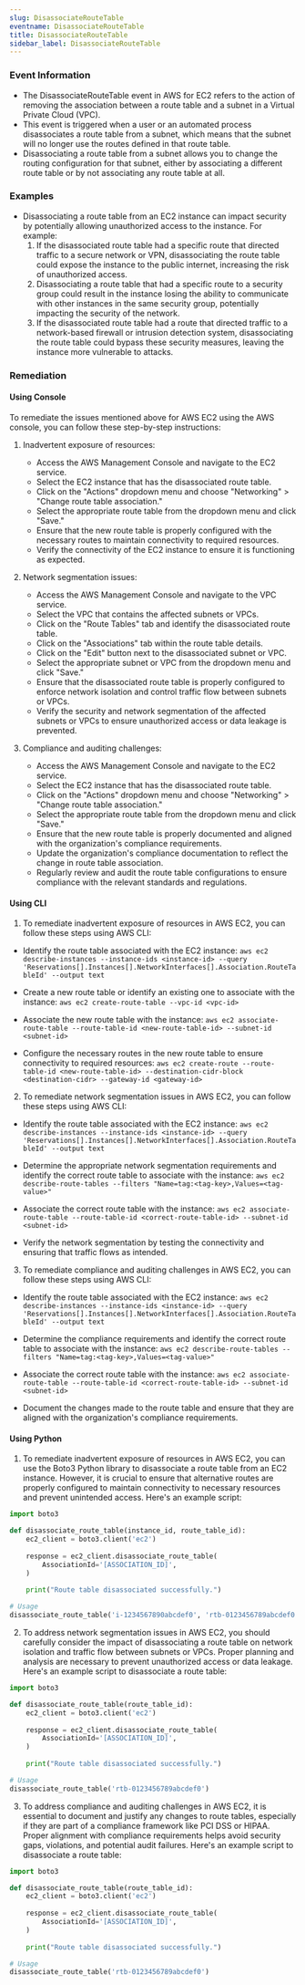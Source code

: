 ```yaml
--- 
slug: DisassociateRouteTable
eventname: DisassociateRouteTable
title: DisassociateRouteTable
sidebar_label: DisassociateRouteTable
---
```

                       
### Event Information

- The DisassociateRouteTable event in AWS for EC2 refers to the action of removing the association between a route table and a subnet in a Virtual Private Cloud (VPC).
- This event is triggered when a user or an automated process disassociates a route table from a subnet, which means that the subnet will no longer use the routes defined in that route table.
- Disassociating a route table from a subnet allows you to change the routing configuration for that subnet, either by associating a different route table or by not associating any route table at all.


### Examples

- Disassociating a route table from an EC2 instance can impact security by potentially allowing unauthorized access to the instance. For example:
  1. If the disassociated route table had a specific route that directed traffic to a secure network or VPN, disassociating the route table could expose the instance to the public internet, increasing the risk of unauthorized access.
  2. Disassociating a route table that had a specific route to a security group could result in the instance losing the ability to communicate with other instances in the same security group, potentially impacting the security of the network.
  3. If the disassociated route table had a route that directed traffic to a network-based firewall or intrusion detection system, disassociating the route table could bypass these security measures, leaving the instance more vulnerable to attacks.

### Remediation

#### Using Console

To remediate the issues mentioned above for AWS EC2 using the AWS console, you can follow these step-by-step instructions:

1. Inadvertent exposure of resources:
   - Access the AWS Management Console and navigate to the EC2 service.
   - Select the EC2 instance that has the disassociated route table.
   - Click on the "Actions" dropdown menu and choose "Networking" > "Change route table association."
   - Select the appropriate route table from the dropdown menu and click "Save."
   - Ensure that the new route table is properly configured with the necessary routes to maintain connectivity to required resources.
   - Verify the connectivity of the EC2 instance to ensure it is functioning as expected.

2. Network segmentation issues:
   - Access the AWS Management Console and navigate to the VPC service.
   - Select the VPC that contains the affected subnets or VPCs.
   - Click on the "Route Tables" tab and identify the disassociated route table.
   - Click on the "Associations" tab within the route table details.
   - Click on the "Edit" button next to the disassociated subnet or VPC.
   - Select the appropriate subnet or VPC from the dropdown menu and click "Save."
   - Ensure that the disassociated route table is properly configured to enforce network isolation and control traffic flow between subnets or VPCs.
   - Verify the security and network segmentation of the affected subnets or VPCs to ensure unauthorized access or data leakage is prevented.

3. Compliance and auditing challenges:
   - Access the AWS Management Console and navigate to the EC2 service.
   - Select the EC2 instance that has the disassociated route table.
   - Click on the "Actions" dropdown menu and choose "Networking" > "Change route table association."
   - Select the appropriate route table from the dropdown menu and click "Save."
   - Ensure that the new route table is properly documented and aligned with the organization's compliance requirements.
   - Update the organization's compliance documentation to reflect the change in route table association.
   - Regularly review and audit the route table configurations to ensure compliance with the relevant standards and regulations.

#### Using CLI

1. To remediate inadvertent exposure of resources in AWS EC2, you can follow these steps using AWS CLI:

- Identify the route table associated with the EC2 instance: `aws ec2 describe-instances --instance-ids <instance-id> --query 'Reservations[].Instances[].NetworkInterfaces[].Association.RouteTableId' --output text`

- Create a new route table or identify an existing one to associate with the instance: `aws ec2 create-route-table --vpc-id <vpc-id>`

- Associate the new route table with the instance: `aws ec2 associate-route-table --route-table-id <new-route-table-id> --subnet-id <subnet-id>`

- Configure the necessary routes in the new route table to ensure connectivity to required resources: `aws ec2 create-route --route-table-id <new-route-table-id> --destination-cidr-block <destination-cidr> --gateway-id <gateway-id>`

2. To remediate network segmentation issues in AWS EC2, you can follow these steps using AWS CLI:

- Identify the route table associated with the EC2 instance: `aws ec2 describe-instances --instance-ids <instance-id> --query 'Reservations[].Instances[].NetworkInterfaces[].Association.RouteTableId' --output text`

- Determine the appropriate network segmentation requirements and identify the correct route table to associate with the instance: `aws ec2 describe-route-tables --filters "Name=tag:<tag-key>,Values=<tag-value>"`

- Associate the correct route table with the instance: `aws ec2 associate-route-table --route-table-id <correct-route-table-id> --subnet-id <subnet-id>`

- Verify the network segmentation by testing the connectivity and ensuring that traffic flows as intended.

3. To remediate compliance and auditing challenges in AWS EC2, you can follow these steps using AWS CLI:

- Identify the route table associated with the EC2 instance: `aws ec2 describe-instances --instance-ids <instance-id> --query 'Reservations[].Instances[].NetworkInterfaces[].Association.RouteTableId' --output text`

- Determine the compliance requirements and identify the correct route table to associate with the instance: `aws ec2 describe-route-tables --filters "Name=tag:<tag-key>,Values=<tag-value>"`

- Associate the correct route table with the instance: `aws ec2 associate-route-table --route-table-id <correct-route-table-id> --subnet-id <subnet-id>`

- Document the changes made to the route table and ensure that they are aligned with the organization's compliance requirements.

#### Using Python

1. To remediate inadvertent exposure of resources in AWS EC2, you can use the Boto3 Python library to disassociate a route table from an EC2 instance. However, it is crucial to ensure that alternative routes are properly configured to maintain connectivity to necessary resources and prevent unintended access. Here's an example script:

```python
import boto3

def disassociate_route_table(instance_id, route_table_id):
    ec2_client = boto3.client('ec2')
    
    response = ec2_client.disassociate_route_table(
        AssociationId='[ASSOCIATION_ID]',
    )
    
    print("Route table disassociated successfully.")

# Usage
disassociate_route_table('i-1234567890abcdef0', 'rtb-0123456789abcdef0')
```

2. To address network segmentation issues in AWS EC2, you should carefully consider the impact of disassociating a route table on network isolation and traffic flow between subnets or VPCs. Proper planning and analysis are necessary to prevent unauthorized access or data leakage. Here's an example script to disassociate a route table:

```python
import boto3

def disassociate_route_table(route_table_id):
    ec2_client = boto3.client('ec2')
    
    response = ec2_client.disassociate_route_table(
        AssociationId='[ASSOCIATION_ID]',
    )
    
    print("Route table disassociated successfully.")

# Usage
disassociate_route_table('rtb-0123456789abcdef0')
```

3. To address compliance and auditing challenges in AWS EC2, it is essential to document and justify any changes to route tables, especially if they are part of a compliance framework like PCI DSS or HIPAA. Proper alignment with compliance requirements helps avoid security gaps, violations, and potential audit failures. Here's an example script to disassociate a route table:

```python
import boto3

def disassociate_route_table(route_table_id):
    ec2_client = boto3.client('ec2')
    
    response = ec2_client.disassociate_route_table(
        AssociationId='[ASSOCIATION_ID]',
    )
    
    print("Route table disassociated successfully.")

# Usage
disassociate_route_table('rtb-0123456789abcdef0')
```


 